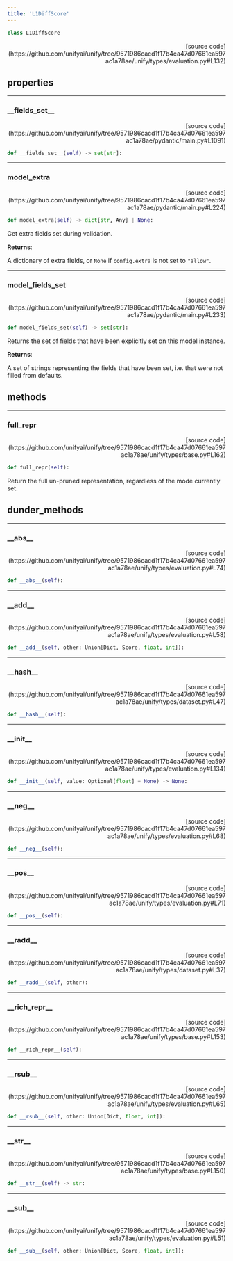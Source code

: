 ```yaml
---
title: 'L1DiffScore'
---
```


```python
class L1DiffScore
```

<p align="right">[source code](https://github.com/unifyai/unify/tree/9571986cacd1f17b4ca47d07661ea597ac1a78ae/unify/types/evaluation.py#L132)</p>



## properties

---

### \_\_fields\_set\_\_

<p align="right">[source code](https://github.com/unifyai/unify/tree/9571986cacd1f17b4ca47d07661ea597ac1a78ae/pydantic/main.py#L1091)</p>

```python
def __fields_set__(self) -> set[str]:
```



---

### model\_extra

<p align="right">[source code](https://github.com/unifyai/unify/tree/9571986cacd1f17b4ca47d07661ea597ac1a78ae/pydantic/main.py#L224)</p>

```python
def model_extra(self) -> dict[str, Any] | None:
```

Get extra fields set during validation.

**Returns**:

A dictionary of extra fields, or `None` if `config.extra` is not set to `"allow"`.

---

### model\_fields\_set

<p align="right">[source code](https://github.com/unifyai/unify/tree/9571986cacd1f17b4ca47d07661ea597ac1a78ae/pydantic/main.py#L233)</p>

```python
def model_fields_set(self) -> set[str]:
```

Returns the set of fields that have been explicitly set on this model instance.

**Returns**:

A set of strings representing the fields that have been set,
i.e. that were not filled from defaults.

## methods

---

### full\_repr

<p align="right">[source code](https://github.com/unifyai/unify/tree/9571986cacd1f17b4ca47d07661ea597ac1a78ae/unify/types/base.py#L162)</p>

```python
def full_repr(self):
```

Return the full un-pruned representation, regardless of the mode currently set.

## dunder_methods

---

### \_\_abs\_\_

<p align="right">[source code](https://github.com/unifyai/unify/tree/9571986cacd1f17b4ca47d07661ea597ac1a78ae/unify/types/evaluation.py#L74)</p>

```python
def __abs__(self):
```



---

### \_\_add\_\_

<p align="right">[source code](https://github.com/unifyai/unify/tree/9571986cacd1f17b4ca47d07661ea597ac1a78ae/unify/types/evaluation.py#L58)</p>

```python
def __add__(self, other: Union[Dict, Score, float, int]):
```



---

### \_\_hash\_\_

<p align="right">[source code](https://github.com/unifyai/unify/tree/9571986cacd1f17b4ca47d07661ea597ac1a78ae/unify/types/dataset.py#L47)</p>

```python
def __hash__(self):
```



---

### \_\_init\_\_

<p align="right">[source code](https://github.com/unifyai/unify/tree/9571986cacd1f17b4ca47d07661ea597ac1a78ae/unify/types/evaluation.py#L134)</p>

```python
def __init__(self, value: Optional[float] = None) -> None:
```



---

### \_\_neg\_\_

<p align="right">[source code](https://github.com/unifyai/unify/tree/9571986cacd1f17b4ca47d07661ea597ac1a78ae/unify/types/evaluation.py#L68)</p>

```python
def __neg__(self):
```



---

### \_\_pos\_\_

<p align="right">[source code](https://github.com/unifyai/unify/tree/9571986cacd1f17b4ca47d07661ea597ac1a78ae/unify/types/evaluation.py#L71)</p>

```python
def __pos__(self):
```



---

### \_\_radd\_\_

<p align="right">[source code](https://github.com/unifyai/unify/tree/9571986cacd1f17b4ca47d07661ea597ac1a78ae/unify/types/dataset.py#L37)</p>

```python
def __radd__(self, other):
```



---

### \_\_rich\_repr\_\_

<p align="right">[source code](https://github.com/unifyai/unify/tree/9571986cacd1f17b4ca47d07661ea597ac1a78ae/unify/types/base.py#L153)</p>

```python
def __rich_repr__(self):
```



---

### \_\_rsub\_\_

<p align="right">[source code](https://github.com/unifyai/unify/tree/9571986cacd1f17b4ca47d07661ea597ac1a78ae/unify/types/evaluation.py#L65)</p>

```python
def __rsub__(self, other: Union[Dict, float, int]):
```



---

### \_\_str\_\_

<p align="right">[source code](https://github.com/unifyai/unify/tree/9571986cacd1f17b4ca47d07661ea597ac1a78ae/unify/types/base.py#L150)</p>

```python
def __str__(self) -> str:
```



---

### \_\_sub\_\_

<p align="right">[source code](https://github.com/unifyai/unify/tree/9571986cacd1f17b4ca47d07661ea597ac1a78ae/unify/types/evaluation.py#L51)</p>

```python
def __sub__(self, other: Union[Dict, Score, float, int]):
```

